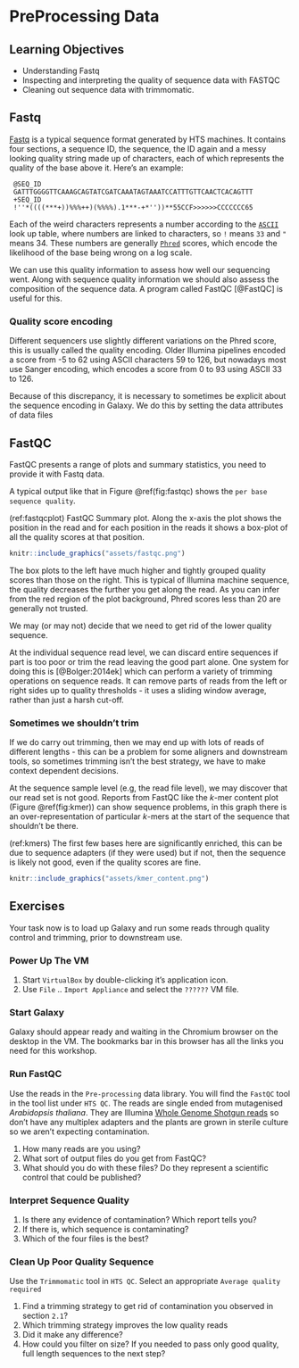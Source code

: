 # PreProcessing Data

## Learning Objectives

  * Understanding Fastq
  * Inspecting and interpreting the quality of sequence data with FASTQC
  * Cleaning out sequence data with trimmomatic.

## Fastq

[Fastq](https://en.wikipedia.org/wiki/FASTQ_format) is a typical sequence format generated by HTS machines. It contains four sections, a sequence ID, the sequence, the ID again and a messy looking quality string made up of characters, each of which represents the quality of the base above it. Here's an example:

``` 
 @SEQ_ID
 GATTTGGGGTTCAAAGCAGTATCGATCAAATAGTAAATCCATTTGTTCAACTCACAGTTT
 +SEQ_ID
 !''*((((***+))%%%++)(%%%%).1***-+*''))**55CCF>>>>>>CCCCCCC65
```

Each of the weird characters represents a number according to the [`ASCII`](https://en.wikipedia.org/wiki/ASCII) look up table, where numbers are linked to characters, so `!` means `33` and `"` means 34. These numbers are generally [`Phred`](https://en.wikipedia.org/wiki/Phred_quality_score) scores, which encode the likelihood of the base being wrong on a log scale.

We can use this quality information to assess how well our sequencing went. Along with sequence quality information we should also assess the composition of the sequence data. A program called FastQC [@FastQC] is useful for this.

### Quality score encoding 

Different sequencers use slightly different variations on the Phred score, this is usually called the quality encoding. Older Illumina pipelines encoded a score from -5 to 62 using ASCII characters 59 to 126, but nowadays most use Sanger encoding, which encodes a score from 0 to 93 using ASCII 33 to 126.

Because of this discrepancy, it is necessary to sometimes be explicit about the sequence encoding in Galaxy. We do this by setting the data attributes of data files

## FastQC

FastQC presents a range of plots and summary statistics, you need to provide it with Fastq data.

A typical output like that in Figure \@ref(fig:fastqc) shows the `per base sequence quality`. 

(ref:fastqcplot) FastQC Summary plot. Along the x-axis the plot shows the position in the read and for each position in the reads it shows a box-plot of all the quality scores at that position. 

```r
knitr::include_graphics("assets/fastqc.png")
```

The box plots to the left have much higher and tightly grouped quality scores than those on the right. This is typical of Illumina machine sequence, the quality decreases the further you get along the read. As you can infer from the red region of the plot background, Phred scores less than 20 are generally not trusted.

We may (or may not) decide that we need to get rid of the lower quality sequence. 

At the individual sequence read level, we can discard entire sequences if part is too poor or trim the read leaving the good part alone. One system for doing this is [@Bolger:2014ek] which can perform a variety of trimming operations on sequence reads.  It can remove parts of reads from the left or right sides up to quality thresholds - it uses a sliding window average, rather than just a harsh cut-off. 

### Sometimes we shouldn't trim

If we do carry out trimming, then we may end up with lots of reads of different lengths - this can be a problem for some aligners and downstream tools, so sometimes trimming isn't the best strategy, we have to make context dependent decisions.

At the sequence sample level (e.g, the read file level), we may discover that our read set is not good. Reports from FastQC like the _k_-mer content plot (Figure \@ref(fig:kmer)) can show sequence problems, in this graph there is an over-representation of particular _k_-mers at the start of the sequence that shouldn't be there.

(ref:kmers) The first few bases here are significantly enriched, this can be due to sequence adapters (if they were used) but if not, then the sequence is likely not good, even if the quality scores are fine.

```r
knitr::include_graphics("assets/kmer_content.png")
```

## Exercises

Your task now is to load up Galaxy and run some reads through quality control and trimming, prior to downstream use.
  
### Power Up The VM

  1. Start  `VirtualBox` by double-clicking it's application icon.
  2. Use `File` .. `Import Appliance` and select the `??????` VM file.

### Start Galaxy

Galaxy should appear ready and waiting in the Chromium browser on the desktop in the VM. The bookmarks bar in this browser has all the links you need for this workshop.

### Run FastQC

Use the reads in the `Pre-processing` data library. You will find the `FastQC` tool in the tool list under `HTS QC`.
The reads are single ended from mutagenised _Arabidopsis thaliana_. They are Illumina [Whole Genome Shotgun reads](https://en.wikipedia.org/wiki/Shotgun_sequencing) so don't have any multiplex adapters and the plants are grown in sterile culture so we aren't expecting contamination.

 1. How many reads are you using?
 2. What sort of output files do you get from FastQC?
 3. What should you do with these files? Do they represent a scientific control that could be published?

### Interpret Sequence Quality

 1. Is there any evidence of contamination? Which report tells you?
 2. If there is, which sequence is contaminating?
 3. Which of the four files is the best?

### Clean Up Poor Quality Sequence

Use the `Trimmomatic` tool in `HTS QC`. Select an appropriate `Average quality required`

 1. Find a trimming strategy to get rid of contamination you observed in section `2.1`?
 2. Which trimming strategy improves the low quality reads
 3. Did it make any difference?
 4. How could you filter on size? If you needed to pass only good quality, full length sequences to the next step?
